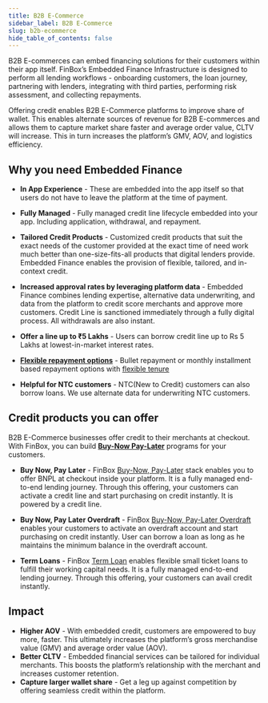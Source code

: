 ```yaml
---
title: B2B E-Commerce
sidebar_label: B2B E-Commerce
slug: b2b-ecommerce
hide_table_of_contents: false
---
```



B2B E-commerces can embed financing solutions for their customers within their app itself. FinBox’s Embedded Finance Infrastructure is designed to perform all lending workflows - onboarding customers, the loan journey, partnering with lenders, integrating with third parties, performing risk assessment, and collecting repayments.

Offering credit enables B2B E-Commerce platforms to improve share of wallet. This enables alternate sources of revenue for B2B E-commerces and allows them to capture market share faster and average order value, CLTV will increase. This in turn increases the platform’s GMV, AOV, and logistics efficiency.

## Why you need Embedded Finance

* **In App Experience** - These are embedded into the app itself so that users do not have to leave the platform at the time of payment.

* **Fully Managed** - Fully managed credit line lifecycle embedded into your app. Including application, withdrawal, and repayment.

* **Tailored Credit Products** - Customized credit products that suit the exact needs of the customer provided at the exact time of need work much better than one-size-fits-all products that digital lenders provide. Embedded Finance enables the provision of flexible, tailored, and in-context credit.

* **Increased approval rates by leveraging platform data** - Embedded Finance combines lending expertise, alternative data underwriting, and data from the platform to credit score merchants and approve more customers. Credit Line is sanctioned immediately through a fully digital process. All withdrawals are also instant.

* **Offer a line up to ₹5 Lakhs** - Users can borrow credit line up to Rs 5 Lakhs at lowest-in-market interest rates.

* **[Flexible repayment options](/nomenclature#repayment)** - Bullet repayment or monthly installment based repayment options with [flexible tenure](/nomenclature#repayment)

* **Helpful for NTC customers** - NTC(New to Credit) customers can also borrow loans. We use alternate data for underwriting NTC customers.


## Credit products you can offer 

B2B E-Commerce businesses offer credit to their merchants at checkout. With FinBox, you can build [**Buy-Now Pay-Later**](/build/buy-now-pay-later) programs
for your customers.

* **Buy Now, Pay Later** - FinBox [Buy-Now, Pay-Later](/build/buy-now-pay-later) stack enables you to offer BNPL at checkout inside your platform. It is a fully managed end-to-end lending journey. Through this offering, your customers can activate a credit line and start purchasing on credit instantly. It is powered by a credit line.

* **Buy Now, Pay Later Overdraft** - FinBox [Buy-Now, Pay-Later Overdraft](/build/buy-now-pay-later-overdraft) enables your customers to activate an overdraft account and start purchasing on credit instantly. User can borrow a loan as long as he maintains the minimum balance in the overdraft account.

* **Term Loans** - FinBox [Term Loan](/build/term-loans) enables flexible small ticket loans to fulfill their working capital needs. It is a fully managed end-to-end lending journey. Through this offering, your customers can avail credit instantly.

## Impact

* **Higher AOV** - With embedded credit, customers are empowered to buy more, faster. This ultimately increases the platform’s gross merchandise value (GMV) and average order value (AOV).
* **Better CLTV** - Embedded financial services can be tailored for individual merchants. This boosts the platform’s relationship with the merchant and increases customer retention. 
* **Capture larger wallet share** - Get a leg up against competition by offering seamless credit within the platform.




